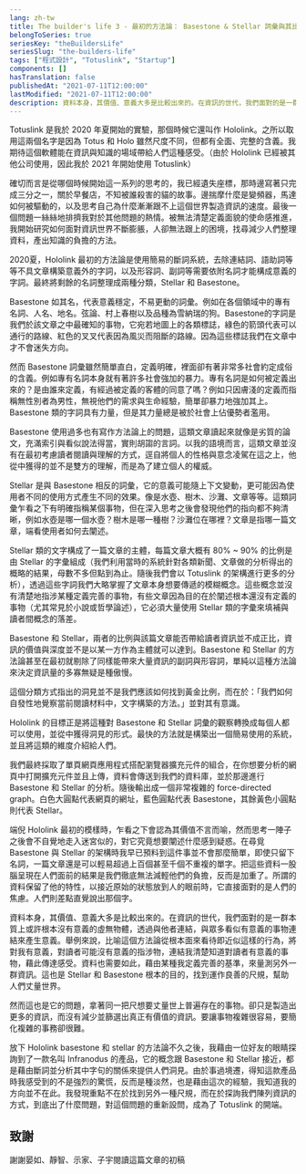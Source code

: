 ```yaml
---
lang: zh-tw
title: The builder's life 3 - 最初的方法論： Basestone & Stellar 詞彙與其比例帶來的洞見
belongToSeries: true
seriesKey: "theBuildersLife"
seriesSlug: "the-builders-life"
tags: ["程式設計", "Totuslink", "Startup"]
components: []
hasTranslation: false
publishedAt: "2021-07-11T12:00:00"
lastModified: "2021-07-11T12:00:00"
description: 資料本身，其價值、意義大多是比較出來的。在資訊的世代，我們面對的是一群本質上或許根本沒有意義的虛無物體，透過與他者連結，與眾多看似有意義的事物連結來產生意義。
---
```


Totuslink 是我於 2020 年夏開始的實驗，那個時候它還叫作 Hololink。之所以取用這兩個名字是因為 Totus 和 Holo 雖然尺度不同，但都有全面、完整的含義。我期待這個軟體能在資訊與知識的場域帶給人們這種感受。（由於 Hololink 已經被其他公司使用，因此我於 2021 年開始使用 Totuslink）

確切而言是從哪個時候開始這一系列的思考的，我已經遺失座標，那時邊寫著只完成三分之一，關於早餐店，不知被誰殺害的貓的故事。邊揣摩什麼是變頻器，馬達如何被驅動的，以及思考自己為什麼漸漸跟不上這個世界製造資訊的速度。最後一個問題一絲絲地排擠我對於其他問題的熱情。被無法清楚定義面貌的使命感推進，我開始研究如何面對資訊世界不斷膨脹，人卻無法跟上的困境，找尋減少人們整理資料，產出知識的負擔的方法。

2020夏，Hololink 最初的方法論是使用簡易的斷詞系統，去除連結詞、語助詞等等不具文章構築意義外的字詞，以及形容詞、副詞等需要依附名詞才能構成意義的字詞。最終將剩餘的名詞整理成兩種分類，Stellar 和 Basestone。

Basestone 如其名，代表意義穩定，不易更動的詞彙。例如在各個領域中的專有名詞、人名、地名。弦論、村上春樹以及品種為雪納瑞的狗。Basestone的字詞是我們於該文章之中最確知的事物，它宛若地圖上的各類標誌，綠色的箭頭代表可以通行的路線、紅色的叉叉代表因為風災而阻斷的路線。因為這些標誌我們在文章中才不會迷失方向。

然而 Basestone 詞彙雖然簡單直白，定義明確，裡面卻有著非常多社會約定成俗的含義。例如專有名詞本身就有著許多社會強加的暴力。專有名詞是如何被定義出來的？是由誰來定義，有經過被定義的客體的同意了嗎？例如只因膚淺的定義而指稱無性別者為男性，無視他們的需求與生命經驗，簡單卻暴力地強加其上。Basestone 類的字詞具有力量，但是其力量總是被於社會上佔優勢者濫用。

Basestone 使用過多也有寫作方法論上的問題，這類文章讀起來就像是劣質的論文，充滿索引與看似說法得當，實則胡謅的言詞。以我的語境而言，這類文章並沒有在最初考慮讀者閱讀與理解的方式，逕自將個人的性格與意念凌駕在這之上，他從中獲得的並不是雙方的理解，而是為了建立個人的權威。

Stellar 是與 Basestone 相反的詞彙，它的意義可能隨上下文變動，更可能因為使用者不同的使用方式產生不同的效果。像是水壺、樹木、沙灘、文章等等。這類詞彙乍看之下有明確指稱某個事物，但在深入思考之後會發現他們的指向都不夠清晰，例如水壺是哪一個水壺？樹木是哪一種樹？沙灘位在哪裡？文章是指哪一篇文章，端看使用者如何去闡述。

Stellar 類的文字構成了一篇文章的主體，每篇文章大概有 80% ~ 90% 的比例是由 Stellar 的字彙組成（我們利用當時的系統針對各類新聞、文章做的分析得出的概略的結果，母數不多但點到為止。隨後我們會以 Totuslink 的架構進行更多的分析），透過這些字詞我們大略掌握了文章本身想要傳遞的模糊概念。這些概念並沒有清楚地指涉某種定義完善的事物，有些文章因為目的在於闡述根本還沒有定義的事物（尤其常見於小說或哲學論述），它必須大量使用 Stellar 類的字彙來填補與讀者間概念的落差。

Basestone 和 Stellar，兩者的比例與該篇文章能否帶給讀者資訊並不成正比，資訊的價值與深度並不是以某一方作為主體就可以達到。Basestone 和 Stellar 的方法論甚至在最初就剔除了同樣能帶來大量資訊的副詞與形容詞，單純以這種方法論來決定資訊量的多寡無疑是種傲慢。

這個分類方式指出的洞見並不是我們應該如何找到黃金比例，而在於：「我們如何自發性地覺察當前閱讀材料中，文字構築的方法。」並對其有意識。

Hololink 的目標正是將這種對 Basestone 和 Stellar 詞彙的觀察轉換成每個人都可以使用，並從中獲得洞見的形式。最快的方法就是構築出一個簡易使用的系統，並且將這類的維度介紹給人們。

我們最終採取了單頁網頁應用程式搭配瀏覽器擴充元件的組合，在你想要分析的網頁中打開擴充元件並且上傳，資料會傳送到我們的資料庫，並於那邊進行 Basestone 和 Stellar 的分析。隨後輸出成一個非常複雜的 force-directed graph。白色大圓點代表網頁的網址，藍色圓點代表 Basestone，其餘黃色小圓點則代表 Stellar。


端倪 Hololink 最初的模樣時，乍看之下會認為其價值不言而喻，然而思考一陣子之後會不自覺地走入迷宮似的，對它究竟想要闡述什麼感到疑惑。在尋覓 Basestone 與 Stellar 的架構時我早已預料到這件事並不會那麼簡單，即使只留下名詞，一篇文章還是可以輕易超過上百個甚至千個不重複的單字。把這些資料一股腦呈現在人們面前的結果是我們徹底無法減輕他們的負擔，反而是加重了。所謂的資料保留了他的特性，以接近原始的狀態放到人的眼前時，它直接面對的是人們的焦慮。人們則差點直覺說出那個字。

資料本身，其價值、意義大多是比較出來的。在資訊的世代，我們面對的是一群本質上或許根本沒有意義的虛無物體，透過與他者連結，與眾多看似有意義的事物連結來產生意義。舉例來說，比喻這個方法論從根本面來看待即近似這樣的行為，將對我有意義，對讀者可能沒有意義的指涉物，連結我清楚知道對讀者有意義的事物，藉此傳達感受。資料也需要如此，藉由某種我定義完善的基準，來量測另外一群資訊。這也是 Stellar 和 Basestone 根本的目的，找到運作良善的尺規，幫助人們丈量世界。

然而這也是它的問題，拿著同一把尺想要丈量世上普遍存在的事物。卻只是製造出更多的資訊，而沒有減少並篩選出真正有價值的資訊。要讓事物複雜很容易，要簡化複雜的事務卻很難。

放下 Hololink basestone 和 stellar 的方法論不久之後，我藉由一位好友的眼睛探詢到了一款名叫 Infranodus 的產品，它的概念跟 Basestone 和 Stellar 接近，都是藉由斷詞並分析其中字句的關係來提供人們洞見。由於事過境遷，得知這款產品時我感受到的不是強烈的驚慌，反而是種淡然，也是藉由這次的經驗，我知道我的方向並不在此。我發現重點不在於找到另外一種尺規，而在於探詢我們陳列資訊的方式，到底出了什麼問題，對這個問題的重新設問，成為了 Totuslink 的開端。

## 致謝

謝謝晏如、靜智、示家、子宇閱讀這篇文章的初稿

